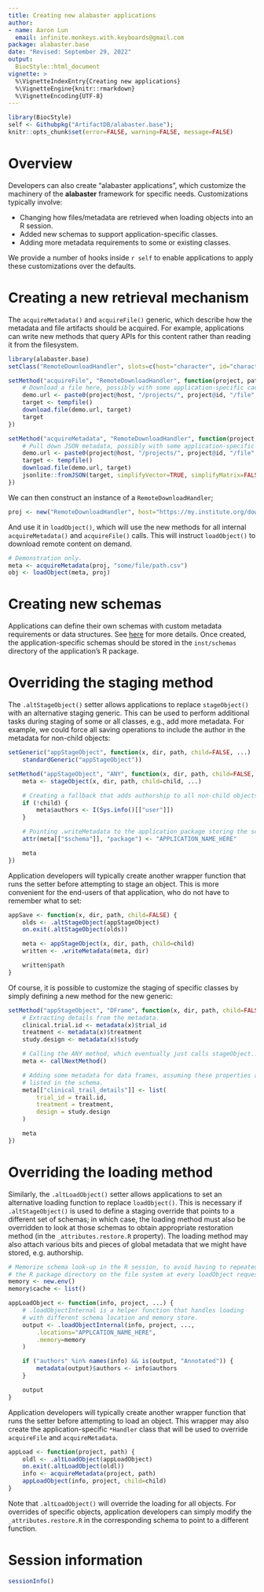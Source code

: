 ```yaml
---
title: Creating new alabaster applications
author:
- name: Aaron Lun
  email: infinite.monkeys.with.keyboards@gmail.com
package: alabaster.base
date: "Revised: September 29, 2022"
output:
  BiocStyle::html_document
vignette: >
  %\VignetteIndexEntry{Creating new applications}
  %\VignetteEngine{knitr::rmarkdown}
  %\VignetteEncoding{UTF-8}
---
```


```r
library(BiocStyle)
self <- Githubpkg("ArtifactDB/alabaster.base");
knitr::opts_chunk$set(error=FALSE, warning=FALSE, message=FALSE)
```

# Overview

Developers can also create "alabaster applications", which customize the machinery of the **alabaster** framework for specific needs.
Customizations typically involve:

- Changing how files/metadata are retrieved when loading objects into an R session.
- Added new schemas to support application-specific classes.
- Adding more metadata requirements to some or existing classes.

We provide a number of hooks inside `r self` to enable applications to apply these customizations over the defaults.

# Creating a new retrieval mechanism

The `acquireMetadata()` and `acquireFile()` generic, which describe how the metadata and file artifacts should be acquired.
For example, applications can write new methods that query APIs for this content rather than reading it from the filesystem.

```r
library(alabaster.base)
setClass("RemoteDownloadHandler", slots=c(host="character", id="character"))

setMethod("acquireFile", "RemoteDownloadHandler", function(project, path) {
    # Download a file here, possibly with some application-specific caching.
    demo.url <- paste0(project@host, "/projects/", project@id, "/file", path)
    target <- tempfile()
    download.file(demo.url, target)
    target
})

setMethod("acquireMetadata", "RemoteDownloadHandler", function(project, path) {
    # Pull down JSON metadata, possibly with some application-specific caching.
    demo.url <- paste0(project@host, "/projects/", project@id, "/file", path)
    target <- tempfile()
    download.file(demo.url, target)
    jsonlite::fromJSON(target, simplifyVector=TRUE, simplifyMatrix=FALSE, simplifyDataFrame=FALSE)
})
```

We can then construct an instance of a `RemoteDownloadHandler`;

```r
proj <- new("RemoteDownloadHandler", host="https://my.institute.org/downloads", id="PROJECT_ID")
```

And use it in `loadObject()`, which will use the new methods for all internal `acquireMetadata()` and `acquireFile()` calls.
This will instruct `loadObject()` to download remote content on demand.

```r
# Demonstration only.
meta <- acquireMetadata(proj, "some/file/path.csv")
obj <- loadObject(meta, proj)
```

# Creating new schemas

Applications can define their own schemas with custom metadata requirements or data structures.
See [here](https://github.com/ArtifactDB/BiocObjectSchemas) for more details.
Once created, the application-specific schemas should be stored in the `inst/schemas` directory of the application's R package.

# Overriding the staging method

The `.altStageObject()` setter allows applications to replace `stageObject()` with an alternative staging generic.
This can be used to perform additional tasks during staging of some or all classes, e.g., add more metadata.
For example, we could force all saving operations to include the author in the metadata for non-child objects:

```r
setGeneric("appStageObject", function(x, dir, path, child=FALSE, ...) 
    standardGeneric("appStageObject"))

setMethod("appStageObject", "ANY", function(x, dir, path, child=FALSE, ...) {
    meta <- stageObject(x, dir, path, child=child, ...)

    # Creating a fallback that adds authorship to all non-child objects. 
    if (!child) {
        meta$authors <- I(Sys.info()[["user"]])
    }

    # Pointing .writeMetadata to the application package storing the schemas.
    attr(meta[["$schema"]], "package") <- "APPLICATION_NAME_HERE"

    meta 
})
```

Application developers will typically create another wrapper function that runs the setter before attempting to stage an object.
This is more convenient for the end-users of that application, who do not have to remember what to set:

```r
appSave <- function(x, dir, path, child=FALSE) {
    olds <- .altStageObject(appStageObject)
    on.exit(.altStageObject(olds))

    meta <- appStageObject(x, dir, path, child=child)
    written <- .writeMetadata(meta, dir) 

    written$path
}
```

Of course, it is possible to customize the staging of specific classes by simply defining a new method for the new generic:

```r
setMethod("appStageObject", "DFrame", function(x, dir, path, child=FALSE, ...) {
    # Extracting details from the metadata.
    clinical.trial.id <- metadata(x)$trial_id
    treatment <- metadata(x)$treatment
    study.design <- metadata(x)$study

    # Calling the ANY method, which eventually just calls stageObject...
    meta <- callNextMethod()

    # Adding some metadata for data frames, assuming these properties are
    # listed in the schema.
    meta[["clinical_trail_details"]] <- list(
        trial_id = trail.id,
        treatment = treatment,
        design = study.design
    )

    meta
})
```

# Overriding the loading method

Similarly, the `.altLoadObject()` setter allows applications to set an alternative loading function to replace `loadObject()`.
This is necessary if `.altStageObject()` is used to define a staging override that points to a different set of schemas;
in which case, the loading method must also be overridden to look at those schemas to obtain appropriate restoration method (in the `_attributes.restore.R` property).
The loading method may also attach various bits and pieces of global metadata that we might have stored, e.g. authorship.

```r
# Memorize schema look-up in the R session, to avoid having to repeatedly query
# the R package directory on the file system at every loadObject request.
memory <- new.env()
memory$cache <- list()

appLoadObject <- function(info, project, ...) {
    # .loadObjectInternal is a helper function that handles loading
    # with different schema location and memory store.
    output <- .loadObjectInternal(info, project, ..., 
        .locations="APPLCATION_NAME_HERE",
        .memory=memory
    )

    if ("authors" %in% names(info) && is(output, "Annotated")) {
        metadata(output)$authors <- info$authors
    }

    output
}
```

Application developers will typically create another wrapper function that runs the setter before attempting to load an object.
This wrapper may also create the application-specific `*Handler` class that will be used to override `acquireFile` and `acquireMetadata`.

```r
appLoad <- function(project, path) {
    oldl <- .altLoadObject(appLoadObject)
    on.exit(.altLoadObject(oldl))
    info <- acquireMetadata(project, path)
    appLoadObject(info, project, child=child)
}
```

Note that `.altLoadObject()` will override the loading for all objects.
For overrides of specific objects, application developers can simply modify the `_attributes.restore.R` in the corresponding schema to point to a different function.

# Session information {-}

```r
sessionInfo()
```
